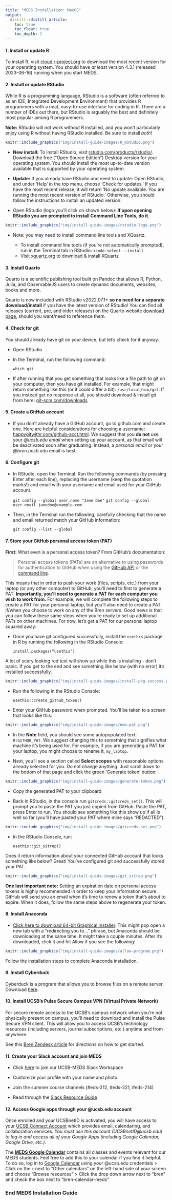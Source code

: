 ```yaml
---
title: "MEDS Installation: MacOS"
output:
  distill::distill_article:
    toc: true
    toc_float: true
    toc_depth: 1
---
```


#### 1. Install or update R

To install R, visit [cloud.r-project.org](https://cloud.r-project.org/) to download the most recent version for your operating system. You should have *at least* version 4.3.1 (released 2023-06-16) running when you start MEDS.

#### 2. Install or update RStudio

While R is a programming language, RStudio is a software (often referred to as an IDE, **I**ntegrated **D**evelopment **E**nvironment) that provides R programmers with a neat, easy-to-use interface for coding in R. There are a number of IDEs out there, but RStudio is arguably the best and definitely most popular among R programmers.

**Note:** RStudio will not work without R installed, and you won't particularly enjoy using R without having RStudio installed. Be sure to install *both*!

```r
knitr::include_graphics("img/install-guide-images/R_RStudio.png")
```

- **New install:** To install RStudio, visit [rstudio.com/products/rstudio/](https://www.rstudio.com/products/rstudio/). Download the free (“Open Source Edition”) Desktop version for your operating system. You should install the most up-to-date version available that is supported by your operating system.

- **Update:** If you already have RStudio and need to update: Open RStudio, and under ‘Help’ in the top menu, choose ‘Check for updates.’ If you have the most recent release, it will return ‘No update available. You are running the most recent version of RStudio.’ Otherwise, you should follow the instructions to install an updated version.

- Open RStudio (logo you'll click on shown below): **If upon opening RStudio you are prompted to install Command Line Tools, do it.**

```r
knitr::include_graphics("img/install-guide-images/rstudio-logo.png")
```

- Note: you may need to install command line tools and XQuartz. 
   
  - To install command line tools (if you’re not automatically prompted), run in the Terminal tab in RStudio: `xcode-select --install` 
  - Visit [xquartz.org](https://www.xquartz.org/) to download & install XQuartz

#### 3. Install Quarto 

Quarto is a scientific publishing tool built on Pandoc that allows R, Python, Julia, and ObservableJS users to create dynamic documents, websites, books and more.  

Quarto is now included with RStudio v2022.07.1+ **so no need for a separate download/install** if you have the latest version of RStudio! You can find all releases (current, pre, and older releases) on the Quarto website [download page](https://quarto.org/docs/download/), should you want/need to reference them.

#### 4. Check for git

You should already have git on your device, but let’s check for it anyway. 

- Open RStudio

- In the Terminal, run the following command:

    `which git`

- If after running that you get something that looks like a file path to git on your computer, then you have git installed. For example, that might return something like this (or it could differ a bit): `/usr/local/bin/git`. If you instead get no response at all, you should download & install git from here: [git-scm.com/downloads](https://git-scm.com/downloads)


#### 5. Create a GitHub account 

- If you don’t already have a GitHub account, go to github.com and create one. Here are helpful considerations for choosing a username: [happygitwithr.com/github-acct.html](https://happygitwithr.com/github-acct.html). We suggest that you **do not** use your *@ucsb.edu email* when setting up your account, as that email will be deactivated soon after graduating. Instead, a *personal email* or your *@bren.ucsb.edu* email is best.

#### 6. Configure git

- In RStudio, open the Terminal. Run the following commands (by pressing Enter after each line), replacing the username (keep the quotation marks!) and email with your username and email used for your GitHub account. 

    `git config --global user.name "Jane Doe"`
    `git config --global user.email janedoe@example.com`

- Then, in the Terminal run the following, carefully checking that the name and email returned match your GitHub information: 

    `git config --list --global` 

#### 7. Store your GitHub personal access token (PAT)

**First:** What even is a personal access token? From GitHub's documentation:

> Personal access tokens (PATs) are an alternative to using passwords for authentication to GitHub when using the [GitHub API](https://docs.github.com/en/rest/overview/other-authentication-methods#via-oauth-and-personal-access-tokens) or the [command line](https://docs.github.com/en/authentication/keeping-your-account-and-data-secure/creating-a-personal-access-token#using-a-token-on-the-command-line).

This means that in order to push your work (files, scripts, etc.) from your laptop (or any other computer) to GitHub, you'll need to first to generate a PAT. **Importantly, you'll need to generate a PAT for each computer you wish to work from.** For example, we will complete the following steps to create a PAT for your personal laptop, but you'll also need to create a PAT if/when you choose to work on any of the Bren servers. Good news is that you can follow these same steps when you're ready to set up additional PATs on other machines. For now, let's get a PAT for our personal laptop squared away:  

- Once you have git configured successfully, install the `usethis` package in R by running the following in the RStudio Console: 

    `install.packages(“usethis”)`
    
A lot of scary looking red text will show up while this is installing - don’t panic. If you get to the end and see something like below (with no error) it’s installed successfully.

```r
knitr::include_graphics("img/install-guide-images/install-pkg-success.png")
```


- Run the following in the RStudio Console: 

    `usethis::create_github_token()`      

- Enter your GitHub password when prompted. You’ll be taken to a screen that looks like this:

```r
knitr::include_graphics("img/install-guide-images/new-pat.png")
```

- In the **Note** field, you should see some autopopulated text: `R:GITHUB_PAT`. We suggest changing this to something that signifies what machine it's being used for. For example, if you are generating a PAT for your laptop, you might choose to rename it, `my_laptop`.

- Next, you'll see a section called **Select scopes** with reasonable options already selected for you. Do not change anything. Just scroll down to the bottom of that page and click the green ‘Generate token’ button:

```r
knitr::include_graphics("img/install-guide-images/generate-token.png")
```

- Copy the generated PAT to your clipboard

- Back in RStudio, in the console run `gitcreds::gitcreds_set()`. This will prompt you to paste the PAT you just copied from GitHub. Paste the PAT, press Enter to run. You should see something like this show up if all is well so far (you’ll have pasted your PAT where mine says “REDACTED”): 

```r
knitr::include_graphics("img/install-guide-images/gitcreds-set.png")
```

- In the RStudio Console, run: 

    `usethis::git_sitrep()`

Does it return information about your connected GitHub account that looks something like below? Great! You’ve configured git and successfully stored your PAT. 

```r
knitr::include_graphics("img/install-guide-images/git_sitrep.png")
```

**One last important note:** Setting an expiration date on personal access tokens is highly recommended in order to keep your information secure. GitHub will send you an email when it's time to renew a token that's about to expire. When it does, follow the same steps above to regenerate your token.

#### 8. Install Anaconda

- [Click here to download 64-bit Graphical Installer](https://repo.anaconda.com/archive/Anaconda3-2021.05-MacOSX-x86_64.pkg). This might pop open a new tab with a “redirecting you to…” phrase, but Anaconda should be downloading at the same time. It might take a couple minutes. After it’s downloaded, click it and hit Allow if you see the following:

```r
knitr::include_graphics("img/install-guide-images/allow-program.png")
```


Follow the installation steps to complete Anaconda installation.

#### 9. Install Cyberduck

Cyberduck is a program that allows you to browse files on a remote server. Download [here](https://cyberduck.io/).

#### 10. Install UCSB's Pulse Secure Campus VPN (Virtual Private Network)

For secure remote access to the UCSB's campus network when you're not physically present on campus, you'll need to download and install the Pulse Secure VPN client. This will allow you to access UCSB's technology resources (including servers, journal subscriptions, etc.) anytime and from anywhere.

See this [Bren Zendesk article](https://www.ets.ucsb.edu/network-infrastructure-services/pulse-secure-campus-vpn) for directions on how to get started.

#### 11. Create your Slack account and join MEDS 

- Click [here](https://join.slack.com/t/ucsb-meds/shared_invite/zt-so8oh7xf-w41bSnbBWAiMOXKPf5j_qw) to join our UCSB-MEDS Slack Workspace

- Customize your profile with your name and photo.

- Join the summer course channels (#eds-212, #eds-221, #eds-214)

- Read through the [Slack Resource Guide](https://ucsb-meds.github.io/meds-slack.html)

#### 12. Access Google apps through your @ucsb.edu account

Once enrolled and your UCSBnetID is activated, you will have access to your [UCSB Connect Account](https://www.connect.ucsb.edu/usage) which provides email, calendaring, and collaboration services. *You must use this account (UCSBnetID@ucsb.edu) to log in and access all of your Google Apps (including Google Calendar, Google Drive, etc.).*
  
The [**MEDS Google Calendar**](https://calendar.google.com/calendar/u/0/embed?src=c_1886ai526iqschc9mnpj6cu753n60@resource.calendar.google.com&ctz=America/Los_Angeles) contains all classes and events relevant for our MEDS students. Feel free to add this to your calendar if you find it helpful. To do so, log in to [Google Calendar](https://www.google.com/calendar) using your @ucsb.edu credentials > Click on the `+` next to "Other calendars" on the left-hand side of your screen and choose "Browse resources" > Click the drop down arrow next to "bren" and check the box next to "bren-calendar-meds"

### End MEDS Installation Guide
